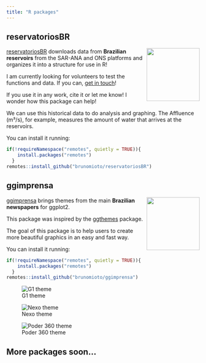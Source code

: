```yaml
---
title: "R packages"
---
```


## reservatoriosBR

<img src="/figures/hex-reservatoriosBR.png" align="right" height="138"/>

[reservatoriosBR](https://brunomioto.github.io/reservatoriosBR/) downloads data from **Brazilian reservoirs** from the SAR-ANA and ONS platforms and organizes it into a structure for use in R!

I am currently looking for volunteers to test the functions and data. If you can, [get in touch](mailto:bhmstabile@gmail.com)!

If you use it in any work, cite it or let me know! I wonder how this package can help!

We can use this historical data to do analysis and graphing. The Affluence (m³/s), for example, measures the amount of water that arrives at the reservoirs.

You can install it running:

```r
if(!requireNamespace("remotes", quietly = TRUE)){
    install.packages("remotes")
  }
remotes::install_github("brunomioto/reservatoriosBR")
```

## ggimprensa

<img src="/figures/hex-ggimprensa.png" align="right" height="138"/>

[ggimprensa](https://brunomioto.github.io/ggimprensa/) brings themes from the main **Brazilian newspapers** for ggplot2.

This package was inspired by the [ggthemes](https://github.com/jrnold/ggthemes) package.

The goal of this package is to help users to create more beautiful graphics in an easy and fast way.

You can install it running:

```r
if(!requireNamespace("remotes", quietly = TRUE)){
    install.packages("remotes")
  }
remotes::install_github("brunomioto/ggimprensa")
```

::: {layout-ncol="3"}
![G1 theme](figures/README-example_g1.png) 

![Nexo theme](figures/README-example_nexo.png) 

![Poder 360 theme](figures/README-example-poder360.png)
:::

## More packages soon...